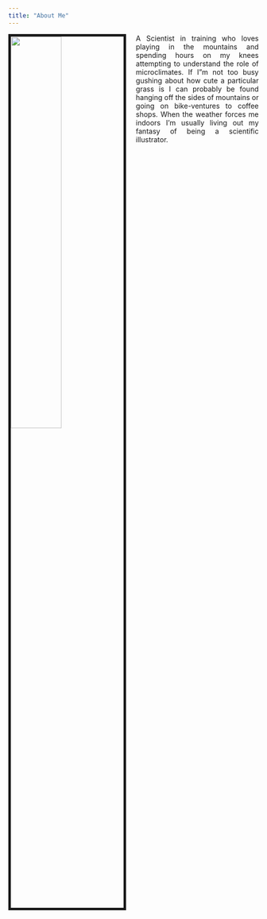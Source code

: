 ```yaml
---
title: "About Me"
---
```


<style>
body {
text-align: justify}
</style>

<img src="images/side_profile.jpg" style="width:45%; border:5px solid; margin-right: 20px" align="left">

A Scientist in training who loves playing in the mountains and spending hours on my knees attempting to understand the role of microclimates. If I"m not too busy gushing about how cute a particular grass is I can probably be found hanging off the sides of mountains or going on bike-ventures to coffee shops. When the weather forces me indoors I'm usually living out my fantasy of being a scientific illustrator.